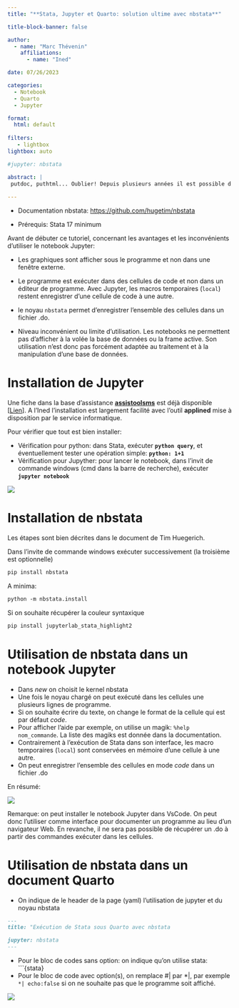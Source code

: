 ```yaml
---
title: "**Stata, Jupyter et Quarto: solution ultime avec nbstata**"

title-block-banner: false

author: 
  - name: "Marc Thévenin"
    affiliations:
      - name: "Ined"

date: 07/26/2023

categories:
  - Notebook
  - Quarto
  - Jupyter

format: 
  html: default
    
filters:
   - lightbox
lightbox: auto

#jupyter: nbstata  

abstract: | 
 putdoc, puthtml... Oublier! Depuis plusieurs années il est possible d'exécuter un programme Stata avec le notebook Jupyter avec le `Stata_kernel` de K.Barron ou plus récemment avec la librairie officielle `pystata` (version 17). Du côté de RStudio on pouvait également exécuter un programme Stata dans un document Rmarkdown, avec la librairie `statamarkdown`.  En 2022 avec l'arrivée de **Quarto**, évolution de  rmarkdown, et le nouveau noyau Jupyter **`nbstata`** de **Tim Huegerich**, on dispose d'une solution particulièrement efficace pour produire toute sorte de documentation (site, article, ouvrage).
 
---
```


* Documentation nbstata: <https://github.com/hugetim/nbstata>

* Prérequis: Stata 17 minimum


Avant de débuter ce tutoriel, concernant les avantages et les inconvénients d'utiliser le notebook Jupyter:   

* Les graphiques sont afficher sous le programme et non dans une fenêtre externe.  

* Le programme est exécuter dans des cellules de code et non dans un éditeur de programme. Avec Jupyter, les macros temporaires (`local`) restent enregistrer d'une cellule de code à une autre. 

* le noyau `nbstata` permet d'enregistrer l'ensemble des cellules dans un fichier .do.

* Niveau inconvénient ou limite d'utilisation. Les notebooks ne permettent pas d'afficher à la volée la base de données ou la frame active. Son utilisation n'est donc pas forcément adaptée au traitement et à la manipulation d'une base de données.


# Installation de Jupyter

Une fiche dans la base d'assistance [**assistoolsms**](https://mthevenin.github.io/assistoolsms/) est déjà disponible
[[Lien](https://mthevenin.github.io/assistoolsms/R/assist/posts/R_jupyter/R_jupyter.html#installation)]. A l'Ined l'installation est largement facilité avec l'outil **applined** mise à disposition par le service informatique.

Pour vérifier que tout est bien installer: 

- Vérification pour python:  dans Stata, exécuter **`python query`**, et éventuellement tester une opération simple: **`python: 1+1`**
- Vérification pour Jupyther: pour lancer le notebook, dans l'invit de commande windows (cmd dans la barre de recherche), exécuter **`jupyter notebook`**


![](anim1.gif)


# Installation de nbstata

Les étapes sont bien décrites dans le document de Tim Huegerich.

Dans l'invite de commande windows exécuter successivement (la troisième est optionnelle)

```markdown
pip install nbstata
```

A minima: 
```markdown
python -m nbstata.install
```

Si on souhaite récupérer la couleur syntaxique

```markdown
pip install jupyterlab_stata_highlight2
```

# Utilisation de nbstata dans un notebook Jupyter

* Dans *new* on choisit le kernel nbstata
* Une fois le noyau chargé on peut exécuté dans les cellules une plusieurs lignes de programme.
* Si on souhaite écrire du texte, on change le format de la cellule qui est par défaut *code*.
* Pour afficher l'aide par exemple, on utilise un magik: `%help nom_commande`. La liste des magiks est donnée dans la documentation.
* Contrairement à l'exécution de Stata dans son interface, les macro temporaires (`local`) sont conservées en mémoire d'une cellule à une autre. 
* On peut enregistrer l'ensemble des cellules en mode *code* dans un fichier .do

En résumé: 

![](anim2.gif)

Remarque: on peut installer le notebook Jupyter dans VsCode. On peut donc l'utiliser comme interface pour documenter un programme au lieu d'un navigateur Web. En revanche, il ne sera pas possible de récupérer un .do à partir des commandes exécuter dans les cellules.


# Utilisation de nbstata dans un document Quarto

* On indique de le header de la page (yaml) l'utilisation de jupyter et du noyau nbstata

```markdown
---
title: "Exécution de Stata sous Quarto avec nbstata

jupyter: nbstata
---
```

* Pour le bloc de codes sans option: on indique qu'on utilise stata: ```{stata}
* Pour le bloc de code avec option(s), on remplace #| par *|, par exemple `*| echo:false` si on ne souhaite pas que le programme soit affiché.


![](anim3.gif)


































